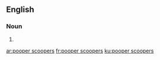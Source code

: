 ==English==

===Noun===
{{head|en|head=[[pooper]] [[scooper]]s}}

# {{plural of|pooper scooper}}

[[ar:pooper scoopers]]
[[fr:pooper scoopers]]
[[ku:pooper scoopers]]
